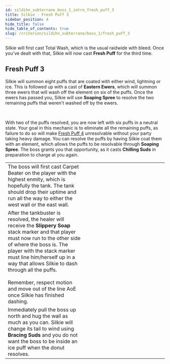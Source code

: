 ```yaml
---
id: sildihn_subterrane_boss_1_intro_fresh_puff_3
title: Silkie - Fresh Puff 3
sidebar_position: 4
hide_title: false
hide_table_of_contents: true
slug: /criterion/sildihn_subterrane/boss_1/fresh_puff_3
---
```


Silkie will first cast <Raidwide>Total Wash</Raidwide>, which is the usual raidwide with bleed. Once you've dealt with that, Silkie will now cast <strong>Fresh Puff</strong> for the third time.

## Fresh Puff 3

Silkie will summon eight puffs that are coated with either wind, lightning or ice. This is followed up with a cast of <strong>Eastern Ewers</strong>, which will summon three ewers that will wash off the element on six of the puffs. Once the ewers has passed you, Silkie will use <strong>Soaping Spree</strong> to resolve the two remaining puffs that weren't washed off by the ewers. 

<KittenAsset path='ass/boss1/fresh_puff_3_eastern_ewers.webm' wrapper='div' />
<br />

With two of the puffs resolved, you are now left with six puffs in a neutral state. Your goal in this mechanic is to eliminate all the remaining puffs, as failure to do so will make [Fresh Puff 4](/criterion/sildihn_subterrane/boss_1/fresh_puff_4) unresolvable without your party taking heavy damage. You can resolve the puffs by having Silkie coat them with an element, which allows the puffs to be resolvable through <strong>Soaping Spree</strong>. The boss grants you that opportunity, as it casts <strong>Chilling Suds</strong> in preparation to charge at you again.

<table width='70%'>
    <tr>
        <td width='50%'>The boss will first cast <Tankbuster>Carpet Beater</Tankbuster> on the player with the highest enmity, which is hopefully the tank. The tank should drop their uptime and run all the way to either the west wall or the east wall.</td>
        <td><KittenAsset path='ass/boss1/fresh_puff_3_part1.png' /></td>
    </tr>
    <tr>
        <td width='50%'>After the tankbuster is resolved, the healer will receive the <strong>Slippery Soap</strong> stack marker and that player must now run to the other side of where the boss is. The player with the stack marker must line him/herself up in a way that allows Silkie to dash through all the puffs.<br /><br />Remember, respect motion and move out of the line AoE once Silkie has finished dashing.<br /><KittenAsset path='ass/boss1/fresh_puff_3_part1.webm' /></td>
        <td><KittenAsset path='ass/boss1/fresh_puff_3_part2.png' /></td>
    </tr>
    <tr>
        <td width='50%'>Immediately pull the boss up north and hug the wall as much as you can. Silkie will change its tail to wind using <strong>Bracing Suds</strong> and you do not want the boss to be inside an ice puff when the donut resolves.<br /><KittenAsset path='ass/boss1/fresh_puff_3_part2.webm' /></td>
        <td><KittenAsset path='ass/boss1/fresh_puff_3_part3.png' /></td>
    </tr>
</table>